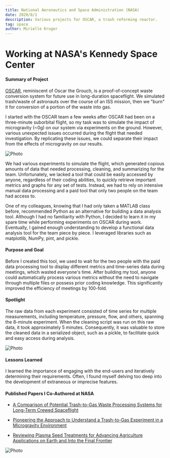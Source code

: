 ```yaml
---
title: National Aeronautics and Space Administration (NASA) 
date: 2020/8/1
description: Various projects for OSCAR, a trash reforming reactor.
tag: space
author: Mirielle Kruger
---
```


# Working at NASA's Kennedy Space Center

#### Summary of Project

[OSCAR](https://www.nasa.gov/content/oscar-orbital-syngascommodity-augmentation-reactor), reminiscent of Oscar the Grouch, is a proof-of-concept waste conversion system for future use in long-duration spaceflight. We simulated trash/waste of astronauts over the course of an ISS mission, then we "burn" it for conversion of a portion of the waste into gas.  

I started with the OSCAR team a few weeks after OSCAR had been on a three-minute suborbital flight, so my task was to simulate the impact of microgravity (~0g) on our system via experiments on the ground. However, various unexpected issues occurred during the flight that needed investigation. By replicating these issues, we could separate their impact from the effects of microgravity on our results.


    
<Image
  src="/images/OSCAR.jpeg"
  alt="Photo"
  width={1125}
  height={750}
  priority
  className="next-image"
/>

We had various experiments to simulate the flight, which generated copious amounts of data that needed processing, cleaning, and summarizing for the team. Unfortunately, we lacked a tool that could be easily accessed by anyone, regardless of their coding abilities, to quickly retrieve important metrics and graphs for any set of tests. Instead, we had to rely on intensive manual data processing and a paid tool that only two people on the team had access to.

One of my colleagues, knowing that I had only taken a MATLAB class before, recommended Python as an alternative for building a data analysis tool. Although I had no familiarity with Python, I decided to learn it in my spare time while performing experiments on OSCAR during work. Eventually, I gained enough understanding to develop a functional data analysis tool for the team piece by piece. I leveraged libraries such as matplotlib, NumPy, pint, and pickle.

#### Purpose and Goal
Before I created this tool, we used to wait for the two people with the paid data processing tool to display different metrics and time-series data during meetings, which wasted everyone's time. After building my tool, anyone could automatically process various metrics without the need to navigate through multiple files or possess prior coding knowledge. This significantly improved the efficiency of meetings by 100-fold.

#### Spotlight
The raw data from each experiment consisted of time series for multiple measurements, including temperature, pressure, flow, and others, spanning the 8-minute experiment. When the cleaning script was run on this raw data, it took approximately 5 minutes. Consequently, it was valuable to store the cleaned data in a serialized object, such as a pickle, to facilitate quick and easy access during analysis.

<Image
  src="/images/KSC.jpeg"
  alt="Photo"
  width={1125}
  height={750}
  priority
  className="next-image"
/>

#### Lessons Learned
I learned the importance of engaging with the end-users and iteratively determining their requirements. Often, I found myself delving too deep into the development of extraneous or imprecise features.

#### Published Papers I Co-Authored at NASA
- [A Comparison of Potential Trash-to-Gas Waste Processing Systems for Long-Term Crewed Spaceflight](https://ttu-ir.tdl.org/handle/2346/87234)

- [Pioneering the Approach to Understand a Trash-to-Gas Experiment in a Microgravity Environment](https://doi.org/10.2478/gsr-2021-0006)

- [Reviewing Plasma Seed Treatments for Advancing Agriculture Applications on Earth and Into the Final Frontier](https://doi.org/10.2478/gsr-2021-0011)

<Image
  src="/images/nasa-moon.jpeg"
  alt="Photo"
  width={1125}
  height={750}
  priority
  className="next-image"
/>





